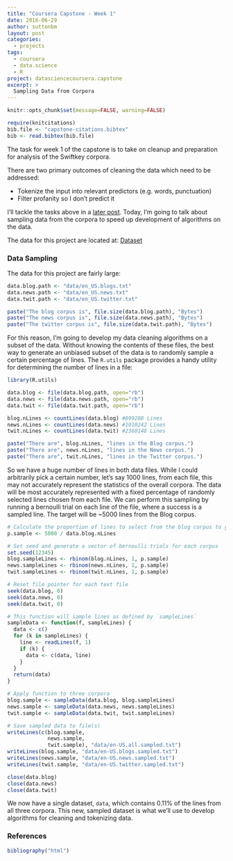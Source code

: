 ```yaml
---
title: "Coursera Capstone - Week 1"
date: 2016-06-29
author: suttonbm
layout: post
categories:
  - projects
tags:
  - coursera
  - data.science
  - R
project: datasciencecoursera.capstone
excerpt: >
  Sampling Data from Corpora
---
```


```r
knitr::opts_chunk$set(message=FALSE, warning=FALSE)

require(knitcitations)
bib.file <- "capstone-citations.bibtex"
bib <- read.bibtex(bib.file)
```

The task for week 1 of the capstone is to take on cleanup and preparation for analysis of the Swiftkey corpora.

There are two primary outcomes of cleaning the data which need to be addressed:

 * Tokenize the input into relevant predictors (e.g. words, punctuation)
 * Filter profanity so I don't predict it

I'll tackle the tasks above in a [later post]({{ base.url }}/2016/06/tokenize_clean_data/). Today, I'm going to talk about sampling data from the corpora to speed up development of algorithms on the data.

The data for this project are located at: [Dataset](https://d396qusza40orc.cloudfront.net/dsscapstone/dataset/Coursera-SwiftKey.zip)

### Data Sampling

The data for this project are fairly large:

```r
data.blog.path <- "data/en_US.blogs.txt"
data.news.path <- "data/en_US.news.txt"
data.twit.path <- "data/en_US.twitter.txt"

paste("The blog corpus is", file.size(data.blog.path), "Bytes")
paste("The news corpus is", file.size(data.news.path), "Bytes")
paste("The twitter corpus is", file.size(data.twit.path), "Bytes")
```

For this reason, I'm going to develop my data cleaning algorithms on a subset of the data. Without knowing the contents of these files, the best way to generate an unbiased subset of the data is to randomly sample a certain percentage of lines. The `R.utils` package provides a handy utility for determining the number of lines in a file:

```r
library(R.utils)

data.blog <- file(data.blog.path, open="rb")
data.news <- file(data.news.path, open="rb")
data.twit <- file(data.twit.path, open="rb")

blog.nLines <- countLines(data.blog) #899288 Lines
news.nLines <- countLines(data.news) #1010242 Lines
twit.nLines <- countLines(data.twit) #2360148 Lines

paste("There are", blog.nLines, "lines in the Blog corpus.")
paste("There are", news.nLines, "lines in the News corpus.")
paste("There are", twit.nLines, "lines in the Twitter corpus.")
```

So we have a huge number of lines in both data files.  While I could arbitrarily pick a certain number, let's say 1000 lines, from each file, this may not accurately represent the statistics of the overall corpora.  The data will be most accurately represented with a fixed percentage of randomly selected lines chosen from each file.  We can perform this sampling by running a bernoulli trial on each line of the file, where a success is a sampled line.  The target will be ~5000 lines from the Blog corpus.

```r
# Calculate the proportion of lines to select from the blog corpus to yield approximately 5000 lines
p.sample <- 5000 / data.blog.nLines

# Set seed and generate a vector of bernoulli trials for each corpus
set.seed(12345)
blog.sampleLines <- rbinom(blog.nLines, 1, p.sample)
news.sampleLines <- rbinom(news.nLines, 1, p.sample)
twit.sampleLines <- rbinom(twit.nLines, 1, p.sample)

# Reset file pointer for each text file
seek(data.blog, 0)
seek(data.news, 0)
seek(data.twit, 0)

# This function will sample lines as defined by `sampleLines`
sampleData <- function(f, sampleLines) {
  data <- c()
  for (k in sampleLines) {
    line <- readLines(f, 1)
    if (k) {
      data <- c(data, line)
    }
  }
  return(data)
}

# Apply function to three corpora
blog.sample <- sampleData(data.blog, blog.sampleLines)
news.sample <- sampleData(data.news, news.sampleLines)
twit.sample <- sampleData(data.twit, twit.sampleLines)

# Save sampled data to file(s)
writeLines(c(blog.sample,
             news.sample,
             twit.sample), "data/en-US.all.sampled.txt")
writeLines(blog.sample, "data/en-US.blogs.sampled.txt")
writeLines(news.sample, "data/en-US.news.sampled.txt")
writeLines(twit.sample, "data/en-US.twitter.sampled.txt")
```

```r
close(data.blog)
close(data.news)
close(data.twit)
```

We now have a single dataset, `data`, which contains 0.11% of the lines from all three corpora.  This new, sampled dataset is what we'll use to develop algorithms for cleaning and tokenizing data.

### References
```r
bibliography("html")
```
